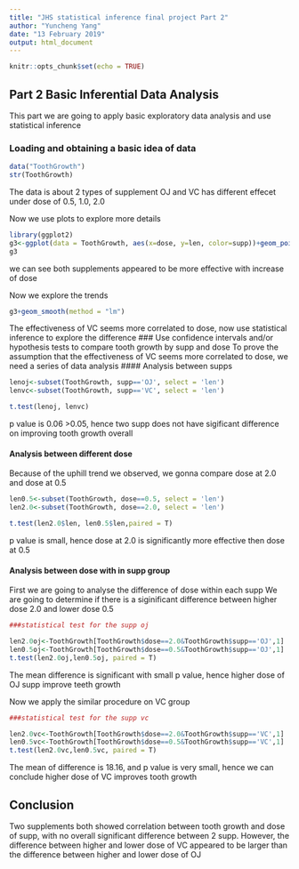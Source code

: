 ---
title: "JHS statistical inference final project Part 2"
author: "Yuncheng Yang"
date: "13 February 2019"
output: html_document
---

```{r setup, include=FALSE}
knitr::opts_chunk$set(echo = TRUE)
```

## Part 2 Basic Inferential Data Analysis
This part we are going to apply basic exploratory data analysis and use statistical inference

### Loading and obtaining a basic idea of data
```{r, echo=TRUE}

data("ToothGrowth")
str(ToothGrowth)

```
The data is about 2 types of supplement OJ and VC has different effecet under dose of 0.5, 1.0, 2.0

Now we use plots to explore more details
```{r, echo=TRUE}
library(ggplot2)
g3<-ggplot(data = ToothGrowth, aes(x=dose, y=len, color=supp))+geom_point()
g3
```
we can see both supplements appeared to be more effective with increase of dose

Now we explore the trends

```{r, echo=TRUE}
g3+geom_smooth(method = "lm")
```

The effectiveness of VC seems more correlated to dose, now use statistical inference to explore the difference 
### Use confidence intervals and/or hypothesis tests to compare tooth growth by supp and dose
To prove the assumption that the effectiveness of VC seems more correlated to dose, we need a series of data analysis
#### Analysis between supps
```{r, echo=TRUE}
lenoj<-subset(ToothGrowth, supp=='OJ', select = 'len')
lenvc<-subset(ToothGrowth, supp=='VC', select = 'len')

t.test(lenoj, lenvc)
```

p value is 0.06 >0.05, hence two supp does not have sigificant difference on improving tooth growth overall

#### Analysis between different dose
Because of the uphill trend we observed, we gonna compare dose at 2.0 and dose at 0.5

```{r, echo=TRUE}
len0.5<-subset(ToothGrowth, dose==0.5, select = 'len')
len2.0<-subset(ToothGrowth, dose==2.0, select = 'len')

t.test(len2.0$len, len0.5$len,paired = T)
```
p value is small, hence dose at 2.0 is significantly more effective then dose at 0.5



#### Analysis between dose with in supp group
First we are going to analyse the difference of dose within each supp
We are going to determine if there is a siginificant difference between higher dose 2.0 and lower dose 0.5
```{r, echo=TRUE}
###statistical test for the supp oj

len2.0oj<-ToothGrowth[ToothGrowth$dose==2.0&ToothGrowth$supp=='OJ',1]
len0.5oj<-ToothGrowth[ToothGrowth$dose==0.5&ToothGrowth$supp=='OJ',1]
t.test(len2.0oj,len0.5oj, paired = T)
```

The mean difference is significant with small p value, hence higher dose of OJ supp improve teeth growth


Now we apply the similar procedure on VC group
```{r, echo=TRUE}
###statistical test for the supp vc

len2.0vc<-ToothGrowth[ToothGrowth$dose==2.0&ToothGrowth$supp=='VC',1]
len0.5vc<-ToothGrowth[ToothGrowth$dose==0.5&ToothGrowth$supp=='VC',1]
t.test(len2.0vc,len0.5vc, paired = T)
```

The mean of difference is 18.16, and p value is very small, hence we can conclude higher dose of VC improves tooth growth



## Conclusion
Two supplements both showed correlation between tooth growth and dose of supp, with no overall significant difference between 2 supp. However, the difference between higher and lower dose of VC appeared to be larger than the difference between higher and lower dose of OJ













